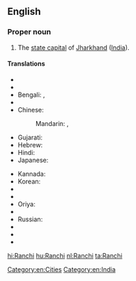 ==English==
{{wikipedia}}

===Proper noun===
{{en-proper noun}}

# The [[state capital]] of [[Jharkhand]] ([[India]]).

====Translations====
{{trans-top|capital of Jharkhand, India}}
* {{trreq|Arabic}}
* {{trreq|Assamese}}
* Bengali: {{t-|bn|রাঁচি|sc=Beng}}, {{t-|bn|রাঁচী|sc=Beng}}
* {{trreq|Chhattisgarhi}}
* Chinese:
*: Mandarin: {{t|cmn|蘭契|sc=Hani}},  {{t|cmn|兰契|tr=Lánqì|sc=Hani}}
* Gujarati: {{t|gu|રાંચી|sc=Gujr}}
* Hebrew: {{t-|he|ראנצ'י}}
* Hindi: {{t+|hi|राँची|tr=rām̐cī}}
* Japanese: {{t-|ja|ラーンチー|tr=Rānchī}}
{{trans-mid}}
* Kannada: {{t|kn|ರಾಂಚಿ|sc=Knda}}
* Korean: {{t|ko|란치|sc=Kore}}
* {{trreq|Malayalam}}
* {{trreq|Marathi}}
* Oriya: {{t|or|ରାଞ୍ଚି|sc=Orya}}
* {{trreq|Punjabi}}
* Russian: {{t-|ru|Ранчи|m|tr=Ranči}}
* {{trreq|Santali}}
* {{trreq|Tamil}}
* {{trreq|Telugu}}
{{trans-bottom}}

[[Category:en:Cities]]
[[Category:en:India]]

[[hi:Ranchi]]
[[hu:Ranchi]]
[[nl:Ranchi]]
[[ta:Ranchi]]
